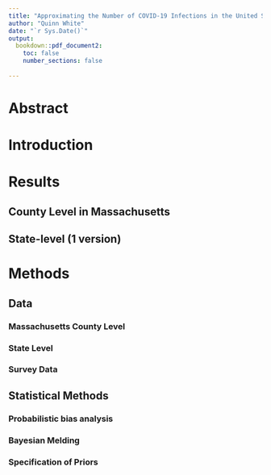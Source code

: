 ```yaml
---
title: "Approximating the Number of COVID-19 Infections in the United States Across 2021"
author: "Quinn White"
date: "`r Sys.Date()`"
output:
  bookdown::pdf_document2:
    toc: false
    number_sections: false
  
---
```


\newpage 

# Abstract


# Introduction


# Results

## County Level in Massachusetts

## State-level (1 version)


# Methods 

## Data

### Massachusetts County Level
### State Level
### Survey Data 

## Statistical Methods

### Probabilistic bias analysis

### Bayesian Melding 

### Specification of Priors 
